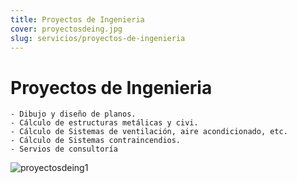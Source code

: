 ```yaml
---
title: Proyectos de Ingenieria
cover: proyectosdeing.jpg
slug: servicios/proyectos-de-ingenieria
---
```

# Proyectos de Ingenieria
    - Dibujo y diseño de planos.
    - Cálculo de estructuras metálicas y civi.
    - Cálculo de Sistemas de ventilación, aire acondicionado, etc.
    - Cálculo de Sistemas contraincendios.
    - Servios de consultoría

![proyectosdeing1](./proyectosdeing.jpg)